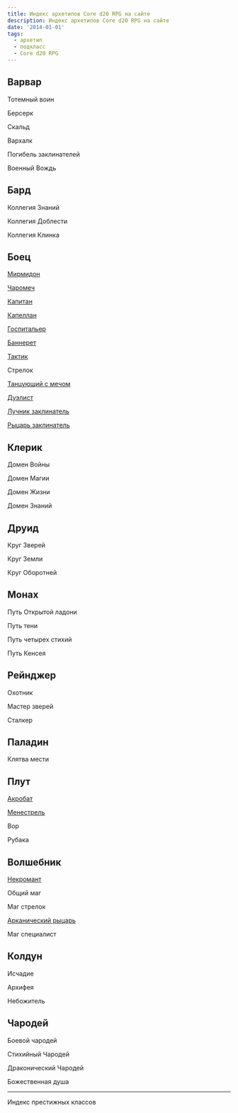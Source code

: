 ```yaml
---
title: Индекс архетипов Core d20 RPG на сайте
description: Индекс архетипов Core d20 RPG на сайте
date: '2014-01-01'
tags:
  - архетип
  - подкласс
  - Core d20 RPG
---
```


## Варвар

Тотемный воин

Берсерк

Скальд

Вархалк

Погибель заклинателей

Военный Вождь

## Бард

Коллегия Знаний

Коллегия Доблести

Коллегия Клинка

## Боец

[Мирмидон](/posts/core-d20/myrmidon-fighter-archetype)

[Чаромеч](/posts/core-d20/spellsword-fighter-archetype)

[Капитан](/posts/core-d20/captain-fighter-archetype)

[Капеллан](/posts/core-d20/chaplain-fighter-archetype)

[Госпитальер](/posts/core-d20/hospitaler-fighter-archetype)

[Баннерет](/posts/core-d20/banneret-archetype)

[Тактик](/posts/core-d20/tactician-fighter-archetype/)

Стрелок

[Танцующий с мечом](/posts/core-d20/sword-dancer-archetype/)

[Дуэлист](/posts/core-d20/duelist-fighter-archetype/)

[Лучник заклинатель](/posts/core-d20/eldritch-archer-fighter-archetype/)

[Рыцарь заклинатель](/posts/core-d20/eldritch-knight-fighter-archetype/)

## Клерик

Домен Войны

Домен Магии

Домен Жизни

Домен Знаний

## Друид

Круг Зверей

Круг Земли

Круг Оборотней

## Монах

Путь Открытой ладони

Путь тени

Путь четырех стихий

Путь Кенсея

## Рейнджер

Охотник

Мастер зверей

Сталкер

## Паладин

Клятва мести

## Плут

[Акробат](/posts/core-d20/acrobat-rogue-archetype)

[Менестрель](/posts/articles/rogue-archetype-minstrel)

Вор

Рубака


## Волшебник

[Некромант](/posts/core-d20/archetype-wizard-necromancer/)

Общий маг

Маг стрелок

[Арканический рыцарь](/posts/core-d20/arcane-knight-wizard-archetype)

Маг специалист

## Колдун

Исчадие

Архифея

Небожитель 

## Чародей

Боевой чародей

Стихийный Чародей

Драконический Чародей

Божественная душа

---

Индекс престижных классов